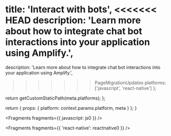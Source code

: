 
  title: 'Interact with bots',
<<<<<<< HEAD
  description: 'Learn more about how to integrate chat bot interactions into your application using Amplify.',
=======
  description:
    'Learn more about how to integrate chat bot interactions into your application using Amplify.',
>>>>>>> PageMigrationUpdates
  platforms: ['javascript', 'react-native']
};

  return getCustomStaticPath(meta.platforms);
};

  return {
    props: {
      platform: context.params.platform,
      meta
    }
  };
}


<Fragments fragments={{ javascript: js0 }} />


<Fragments fragments={{ 'react-native': reactnative0 }} />
